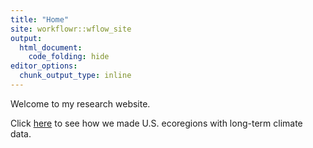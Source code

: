 ```yaml
---
title: "Home"
site: workflowr::wflow_site
output:
  html_document:
    code_folding: hide
editor_options:
  chunk_output_type: inline
---
```


Welcome to my research website.

Click [here](map_making.html) to see how we made U.S. ecoregions with long-term climate data.
